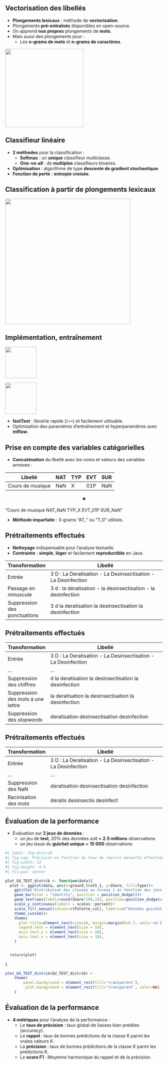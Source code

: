 

## Vectorisation des libellés

- [**Plongements lexicaux**]{.orange} : méthode de [**vectorisation**]{.blue2}.
- Plongements [**pré-entraînés**]{.orange} disponibles en open-source.
- On apprend [**nos propres**]{.orange} plongements de [**mots**]{.blue2}.
- Mais aussi des plongements pour :
  - Les [**n-grams de mots**]{.blue2} et [**n-grams de caractères**]{.blue2}.

![](../img/n-grams.png){height="250" fig-align="center"}

## Classifieur linéaire

- [**2 méthodes**]{.orange} pour la classification : 
  - [**Softmax**]{.blue2} : un [**unique**]{.green2} classifieur multiclasse.
  - [**One-vs-all**]{.blue2} : de [**multiples**]{.green2} classifieurs binaires.
- [**Optimisation**]{.orange} : algorithme de type [**descente de gradient stochastique**]{.blue2}.
- [**Fonction de perte**]{.orange} : [**entropie croisée**]{.blue2}.

## Classification à partir de plongements lexicaux

![](../img/fastText_desc_ape.png){height="400" fig-align="center"}

## Implémentation, entraînement

::: {layout-ncol=2}
![](../img/fasttext.png){height="100"}

![](../img/mlflow.png){height="100"}
:::

- [**fastText**]{.blue2} : librairie rapide (`C++`) et facilement utilisable.
- Optimisation des paramètres d'entraînement et hyperparamètres avec [**mlflow**]{.blue2}.

## Prise en compte des variables catégorielles

- [**Concaténation**]{.orange} du libellé avec les noms et valeurs des variables annexes :

Libellé | NAT | TYP | EVT | SUR | 
--------|-----|-----|-----|-----|
Cours de musique | NaN | X | 01P |NaN

<center>
&#129155;
</center>

"Cours de musique [NAT]{.green2}\_[NaN]{.blue2} [TYP]{.green2}\_[X]{.blue2} [EVT]{.green2}\_[01P]{.blue2} [SUR]{.green2}\_[NaN]{.blue2}"

- [**Méthode imparfaite**]{.orange} : 3-grams "AT_" ou "T_0" utilisés.

## Prétraitements effectués

-  [**Nettoyage**]{.orange} indispensable pour l'analyse textuelle.
- [**Contrainte**]{.orange} : [**simple**]{.blue2}, [**léger**]{.blue2} et facilement [**reproductible**]{.blue2} en Java.


Transformation | Libellé |
--|-------------|
Entrée | 3 D : La Deratisation - La Desinsectisation - La Desinfection |
Passage en minuscule | 3 d : la deratisation - la desinsectisation - la desinfection |
Suppression des ponctuations | 3 d la deratisation la desinsectisation la desinfection |

## Prétraitements effectués

Transformation | Libellé |
--|-------------|
Entrée | 3 D : La Deratisation - La Desinsectisation - La Desinfection |
... | ... |
Suppression des chiffres | d la deratisation la desinsectisation la desinfection |
Suppression des mots à une lettre | la deratisation la desinsectisation la desinfection |
Suppression des *stopwords* | deratisation desinsectisation desinfection |

## Prétraitements effectués

Transformation | Libellé |
--|-------------|
Entrée | 3 D : La Deratisation - La Desinsectisation - La Desinfection |
... | ... |
Suppression des NaN | deratisation desinsectisation desinfection |
Racinisation des mots | deratis desinsectis desinfect |



## Évaluation de la performance

- Évaluation sur [**2 jeux de données**]{.orange} :
  - un jeu de [**test**]{.blue2}, 20\% des données soit [$\approx$ **2.5 millions**]{.green2} observations
  - un jeu issue du [**guichet unique**]{.blue2} [$\approx$ **15 000**]{.green2} observations


```r
#| label: fig-distrib
#| fig-cap: Précision en fonction du taux de reprise manuelle effectuée.
#| fig-width: 13
#| fig-height: 4.5
#| fis-pos: center

plot_GU_TEST_distrib <- function(data){
  plot <- ggplot(data, aes(x=ground_truth_1, y=Share, fill=Type))+
    ggtitle('Distribution des classes au niveau 1 en fonction des jeux de données')+
    geom_bar(stat = "identity", position = position_dodge())+
    geom_text(aes(label=round(Share*100,1)), position=position_dodge(width=0.9), vjust=-0.25, size=4)+
    scale_y_continuous(labels = scales::percent)+
    scale_fill_manual(values=c(Palette_col), labels=c("Données guichet unique", "Données test"))+
    theme_custom()+
    theme(
      plot.title=element_text(size=26, margin=margin(b=0.7, unit='cm')),
      legend.text = element_text(size = 18),
      axis.text.y = element_text(size = 18),
      axis.text.x = element_text(size = 18),
    )


  return(plot)
  
}

plot_GU_TEST_distrib(GU_TEST_distrib) + 
    theme(
        panel.background = element_rect(fill='transparent'),
         plot.background = element_rect(fill='transparent', color=NA)
    )


```



## Évaluation de la performance

- [**4 métriques**]{.orange} pour l'analyse de la performance : 
  - Le [**taux de précision**]{.blue2} : taux global de liasses bien prédites (*accuracy*).
  - Le [**rappel**]{.blue2} : taux de bonnes prédictions de la classe K parmi les vraies valeurs K.
  - La [**précision**]{.blue2} : taux de bonnes prédictions de la classe K parmi les prédictions K.
  - Le [**score F1**]{.blue2} : Moyenne harmonique du rappel et de la précision.

